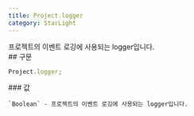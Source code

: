 ```yaml
---
title: Project.logger
category: StarLight
---
```


<Section>
  프로젝트의 이벤트 로깅에 사용되는 logger입니다.
</Section>
<Section>
  ## 구문

  ~~~js
  Project.logger;
  ~~~

  <Section>
    ### 값

    `Boolean` - 프로젝트의 이벤트 로깅에 사용되는 logger입니다.
  </Section>
</Section>